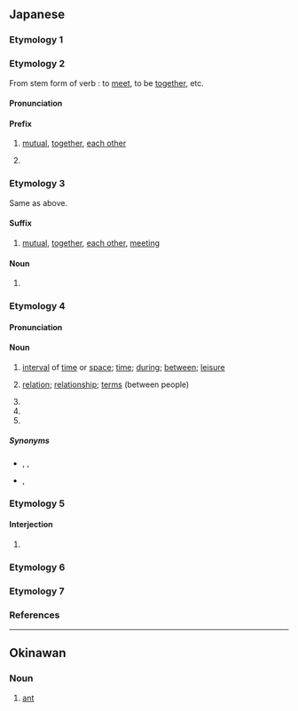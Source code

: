 {{also|アイ|Appendix:Variations of "ai"}}
==Japanese==

===Etymology 1===
{{ja-see-kango|哀|愛|隘|埃|娃|靄}}

===Etymology 2===
{{ja-kanjitab|alt=相}}
From {{inh|ja|ojp|-}} stem form of verb {{ja-r|あう}}: to [[meet]], to be [[together]], etc.

====Pronunciation====
{{ja-pron|あい|acc=1|acc_ref=NHK}}
{{rfap|ja}}

====Prefix====
{{ja-pos|prefix|hhira=あひ}}

# [[mutual]], [[together]], [[each other]]
#: {{ja-usex-inline|'''相'''%手|'''あい'''%て|partner; opponent}}
#: {{ja-usex|兄弟はいつも'''相'''戦うものだ。|きょうだい は いつも '''あい'''-たたかう もの だ。|Brothers (siblings) will always fight ('''with each other''').}}
# {{n-g|used in official or epistolary writings for elegance or politeness}}

===Etymology 3===
{{ja-kanjitab|alt=合い,合}}
Same as {{m|ja|相}} above.

====Suffix====
{{ja-pos|suffix|hhira=あひ}}

# [[mutual]], [[together]], [[each other]], [[meet]]ing
#: {{ja-usex-inline|意%味%'''合い'''|い%み%'''あい'''|implication, shade of meaning, nuance}}

====Noun====
{{ja-noun|hhira=あひ}}

# {{short for|ja|合い服|tr={{m|ja|あいふく}}, aifuku|t=[[clothing]] [[worn]] in spring or autumn}}

===Etymology 4===
{{ja-kanjitab|alt=間}}

====Pronunciation====
{{ja-pron|あい|acc=1|acc_ref=DJR,NHK|acc2=0|acc2_ref=DJR}}

====Noun====
{{ja-noun|あい|hhira=あひ}}

# {{lb|ja|literary|or|dialectal}} [[interval]] of [[time]] or [[space]]; [[time]]; [[during]]; [[between]]; [[leisure]]
#: {{ja-usex-inline|歯の'''間'''にものが挟む|は. の '''あい''' に もの が はさむ|something is sticking '''between''' the teeth}}
# [[relation]]; [[relationship]]; [[terms]] (between people)
#: {{ja-usex-inline|夫%婦%'''間'''が悪い|ふう%ふ% '''あい''' が わるい|the husband and wife are on bad '''terms'''}}
# {{short for|ja|間狂言|tr=aikyōgen}}
# {{short for|ja|間駒|tr=aigoma}}
# {{short for|ja|間の手|tr=ai no te}}

=====Synonyms=====
* {{sense|interval of time or space}} {{ja-r|間|ま}}, {{ja-r|間|あいだ}}, {{ja-r|合間|あいま}}
* {{sense|relationship between people, terms}} {{ja-r|間柄|あいだがら}}, {{ja-r|仲|なか}}

===Etymology 5===

====Interjection====
{{ja-pos|interjection}}

# {{lb|ja|informal}} {{clipping of|ja|はい}}

===Etymology 6===
{{ja-see|藍}}

===Etymology 7===
{{ja-see|鮎}}

===References===
<references/>

----

==Okinawan==

===Noun===
{{head|ryu|noun|romaji|ai}}

# {{ryu-def|蟻}} [[ant]]